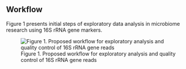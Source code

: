 ## Workflow

Figure 1 presents initial steps of exploratory data analysis in microbiome research using 16S rRNA gene markers.

![Figure 1. Proposed workflow for exploratory analysis and quality control of 16S rRNA gene reads](img/explorewkflow.png)
